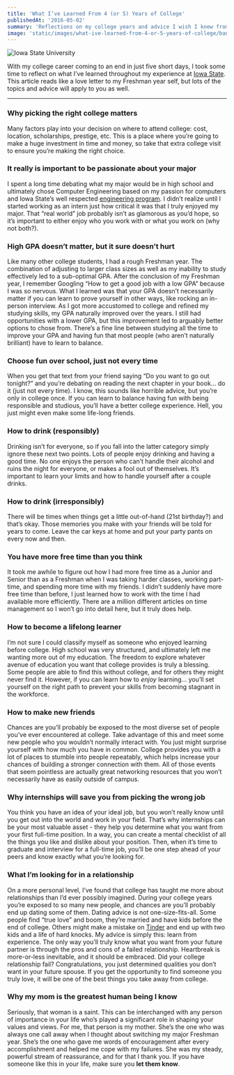 ```yaml
---
title: 'What I’ve Learned From 4 (or 5) Years of College'
publishedAt: '2016-05-02'
summary: 'Reflections on my college years and advice I wish I knew from the start.'
image: 'static/images/what-ive-learned-from-4-or-5-years-of-college/banner.png'
---
```


![Iowa State University](/static/images/what-ive-learned-from-4-or-5-years-of-college/banner.png)

With my college career coming to an end in just five short days, I took some time to reflect on what I’ve learned throughout my experience at [Iowa State](https://www.iastate.edu). This article reads like a love letter to my Freshman year self, but lots of the topics and advice will apply to you as well.

---

### Why picking the right college matters

Many factors play into your decision on where to attend college: cost, location, scholarships, prestige, etc. This is a place where you’re going to make a huge investment in time and money, so take that extra college visit to ensure you’re making the right choice.

### It really is important to be passionate about your major

I spent a long time debating what my major would be in high school and ultimately chose Computer Engineering based on my passion for computers and Iowa State’s well respected [engineering program](https://catalog.iastate.edu/collegeofengineering/computerengineering/). I didn’t realize until I started working as an intern just how critical it was that I truly enjoyed my major. That “real world” job probably isn’t as glamorous as you’d hope, so it’s important to either enjoy who you work with or what you work on (why not both?).

### High GPA doesn’t matter, but it sure doesn’t hurt

Like many other college students, I had a rough Freshman year. The combination of adjusting to larger class sizes as well as my inability to study effectively led to a sub-optimal GPA. After the conclusion of my Freshman year, I remember Googling “How to get a good job with a low GPA” because I was so nervous. What I learned was that your GPA doesn’t necessarily matter if you can learn to prove yourself in other ways, like rocking an in-person interview. As I got more accustomed to college and refined my studying skills, my GPA naturally improved over the years. I still had opportunities with a lower GPA, but this improvement led to arguably better options to chose from. There’s a fine line between studying all the time to improve your GPA and having fun that most people (who aren’t naturally brilliant) have to learn to balance.

### Choose fun over school, just not every time

When you get that text from your friend saying “Do you want to go out tonight?” and you’re debating on reading the next chapter in your book… do it (just not every time). I know, this sounds like horrible advice, but you’re only in college once. If you can learn to balance having fun with being responsible and studious, you’ll have a better college experience. Hell, you just might even make some life-long friends.

### How to drink (responsibly)

Drinking isn’t for everyone, so if you fall into the latter category simply ignore these next two points. Lots of people enjoy drinking and having a good time. No one enjoys the person who can’t handle their alcohol and ruins the night for everyone, or makes a fool out of themselves. It’s important to learn your limits and how to handle yourself after a couple drinks.

### How to drink (irresponsibly)

There will be times when things get a little out-of-hand (21st birthday?) and that’s okay. Those memories you make with your friends will be told for years to come. Leave the car keys at home and put your party pants on every now and then.

### You have more free time than you think

It took me awhile to figure out how I had more free time as a Junior and Senior than as a Freshman when I was taking harder classes, working part-time, and spending more time with my friends. I didn’t suddenly have more free time than before, I just learned how to work with the time I had available more efficiently. There are a million different articles on time management so I won’t go into detail here, but it truly does help.

### How to become a lifelong learner

I’m not sure I could classify myself as someone who enjoyed learning before college. High school was very structured, and ultimately left me wanting more out of my education. The freedom to explore whatever avenue of education you want that college provides is truly a blessing. Some people are able to find this without college, and for others they might never find it. However, if you can learn how to <i>enjoy</i> learning… you’ll set yourself on the right path to prevent your skills from becoming stagnant in the workforce.

### How to make new friends

Chances are you’ll probably be exposed to the most diverse set of people you’ve ever encountered at college. Take advantage of this and meet some new people who you wouldn’t normally interact with. You just might surprise yourself with how much you have in common. College provides you with a lot of places to stumble into people repeatably, which helps increase your chances of building a stronger connection with them. All of those events that seem pointless are actually great networking resources that you won’t necessarily have as easily outside of campus.

### Why internships will save you from picking the wrong job

You think you have an idea of your ideal job, but you won’t really know until you get out into the world and work in your field. That’s why internships can be your most valuable asset - they help you determine what you want from your first full-time position. In a way, you can create a mental checklist of all the things you like and dislike about your position. Then, when it’s time to graduate and interview for a full-time job, you’ll be one step ahead of your peers and know exactly what you’re looking for.

### What I’m looking for in a relationship

On a more personal level, I’ve found that college has taught me more about relationships than I’d ever possibly imagined. During your college years you’re exposed to so many new people, and chances are you’ll probably end up dating some of them. Dating advice is not one-size-fits-all. Some people find “true love” and boom, they’re married and have kids before the end of college. Others might make a mistake on [Tinder](https://www.gotinder.com/) and end up with two kids and a life of hard knocks. My advice is simply this: learn from experience. The only way you’ll truly know what you want from your future partner is through the pros and cons of a failed relationship. Heartbreak is more-or-less inevitable, and it should be embraced. Did your college relationship fail? Congratulations, you just determined qualities you don’t want in your future spouse. If you get the opportunity to find someone you truly love, it will be one of the best things you take away from college.

### Why my mom is the greatest human being I know

Seriously, that woman is a saint. This can be interchanged with any person of importance in your life who’s played a significant role in shaping your values and views. For me, that person is my mother. She’s the one who was always one call away when I thought about switching my major Freshman year. She’s the one who gave me words of encouragement after every accomplishment and helped me cope with my failures. She was my steady, powerful stream of reassurance, and for that I thank you. If you have someone like this in your life, make sure you **let them know**.
